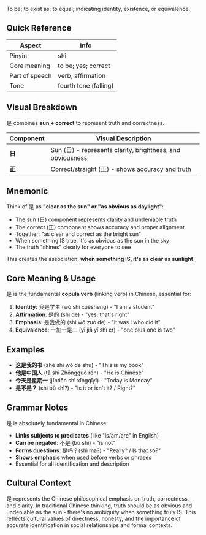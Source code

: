 To be; to exist as; to equal; indicating identity, existence, or equivalence.

## Quick Reference

| Aspect         | Info                  |
| -------------- | --------------------- |
| Pinyin         | shì                   |
| Core meaning   | to be; yes; correct   |
| Part of speech | verb, affirmation     |
| Tone           | fourth tone (falling) |

## Visual Breakdown

是 combines **sun + correct** to represent truth and correctness.

| Component | Visual Description                                          |
| --------- | ----------------------------------------------------------- |
| **日**    | Sun (日) - represents clarity, brightness, and obviousness |
| **正**    | Correct/straight (正) - shows accuracy and truth           |

## Mnemonic

Think of 是 as **"clear as the sun" or "as obvious as daylight"**:

- The sun (日) component represents clarity and undeniable truth
- The correct (正) component shows accuracy and proper alignment
- Together: "as clear and correct as the bright sun"
- When something IS true, it's as obvious as the sun in the sky
- The truth "shines" clearly for everyone to see

This creates the association: **when something IS, it's as clear as sunlight**.

## Core Meaning & Usage

是 is the fundamental **copula verb** (linking verb) in Chinese, essential for:

1. **Identity**: 我是学生 (wǒ shì xuéshēng) - "I am a student"
2. **Affirmation**: 是的 (shì de) - "yes; that's right"
3. **Emphasis**: 是我做的 (shì wǒ zuò de) - "it was I who did it"
4. **Equivalence**: 一加一是二 (yī jiā yī shì èr) - "one plus one is two"

## Examples

- **这是我的书** (zhè shì wǒ de shū) - "This is my book"
- **他是中国人** (tā shì Zhōngguó rén) - "He is Chinese"
- **今天是星期一** (jīntiān shì xīngqīyī) - "Today is Monday"
- **是不是？** (shì bù shì?) - "Is it or isn't it? / Right?"

## Grammar Notes

是 is absolutely fundamental in Chinese:

- **Links subjects to predicates** (like "is/am/are" in English)
- **Can be negated**: 不是 (bù shì) - "is not"
- **Forms questions**: 是吗？(shì ma?) - "Really? / Is that so?"
- **Shows emphasis** when used before verbs or phrases
- Essential for all identification and description

## Cultural Context

是 represents the Chinese philosophical emphasis on truth, correctness, and clarity. In traditional Chinese thinking, truth should be as obvious and undeniable as the sun - there's no ambiguity when something truly IS. This reflects cultural values of directness, honesty, and the importance of accurate identification in social relationships and formal contexts.
